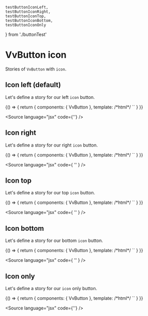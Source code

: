 	testButtonIconLeft,
	testButtonIconRight,
	testButtonIconTop,
	testButtonIconBottom,
	testButtonIconOnly
} from './buttonTest'

<Meta title="Components/Button/icon" />

# VvButton icon

Stories of `VvButton` with `icon`.

## Icon left (default)

Let's define a story for our left `icon` button.

<Canvas>
	<Story name="icon-left" play={testButtonIconLeft}>
		{() => {
			return {
				components: { VvButton },
				template:
					/*html*/
					`<vv-button label="Icon left" icon="akar-icons:heart" />`
			}
		}}
	</Story>
</Canvas>

<Source
	language="jsx"
	code={'<vv-button label="Icon left" icon="akar-icons:heart" />'}
/>

## Icon right

Let's define a story for our right `icon` button.

<Canvas>
	<Story name="icon-right" play={testButtonIconRight}>
		{() => {
			return {
				components: { VvButton },
				template:
					/*html*/
					`<vv-button label="Icon right" icon="akar-icons:heart" icon-position="right" />`
			}
		}}
	</Story>
</Canvas>

<Source
	language="jsx"
	code={
		'<vv-button label="Icon right" icon="akar-icons:heart" icon-position="right" />'
	}
/>

## Icon top

Let's define a story for our top `icon` button.

<Canvas>
	<Story name="icon-top" play={testButtonIconTop}>
		{() => {
			return {
				components: { VvButton },
				template:
					/*html*/
					`<vv-button label="Icon top" icon="akar-icons:heart" icon-position="top" />`
			}
		}}
	</Story>
</Canvas>

<Source
	language="jsx"
	code={
		'<vv-button label="Icon top" icon="akar-icons:heart" icon-position="top" />'
	}
/>

## Icon bottom

Let's define a story for our bottom `icon` button.

<Canvas>
	<Story name="icon-bottom" play={testButtonIconBottom}>
		{() => {
			return {
				components: { VvButton },
				template:
					/*html*/
					`<vv-button label="Icon bottom" icon="akar-icons:heart" icon-position="bottom" />`
			}
		}}
	</Story>
</Canvas>

<Source
	language="jsx"
	code={
		'<vv-button label="Icon top" icon="akar-icons:heart" icon-position="bottom" />'
	}
/>

## Icon only

Let's define a story for our `icon` only button.

<Canvas>
	<Story name="icon-only" play={testButtonIconOnly}>
		{() => {
			return {
				components: { VvButton },
				template:
					/*html*/
					`<vv-button icon="akar-icons:heart" rounded />`
			}
		}}
	</Story>
</Canvas>

<Source language="jsx" code={'<vv-button icon="akar-icons:heart" rounded />'} />
